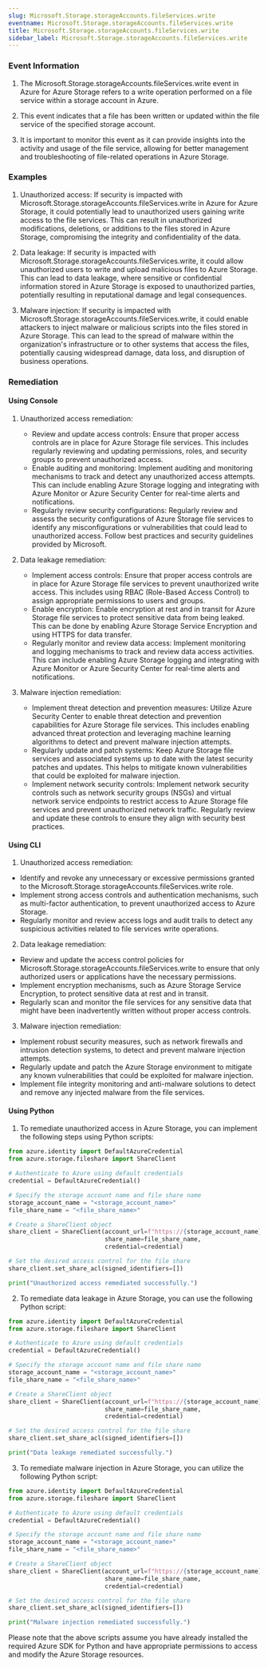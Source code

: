 ```yaml
--- 
slug: Microsoft.Storage.storageAccounts.fileServices.write
eventname: Microsoft.Storage.storageAccounts.fileServices.write
title: Microsoft.Storage.storageAccounts.fileServices.write
sidebar_label: Microsoft.Storage.storageAccounts.fileServices.write
---
```

                       
### Event Information

1. The Microsoft.Storage.storageAccounts.fileServices.write event in Azure for Azure Storage refers to a write operation performed on a file service within a storage account in Azure.

2. This event indicates that a file has been written or updated within the file service of the specified storage account.

3. It is important to monitor this event as it can provide insights into the activity and usage of the file service, allowing for better management and troubleshooting of file-related operations in Azure Storage.


### Examples

1. Unauthorized access: If security is impacted with Microsoft.Storage.storageAccounts.fileServices.write in Azure for Azure Storage, it could potentially lead to unauthorized users gaining write access to the file services. This can result in unauthorized modifications, deletions, or additions to the files stored in Azure Storage, compromising the integrity and confidentiality of the data.

2. Data leakage: If security is impacted with Microsoft.Storage.storageAccounts.fileServices.write, it could allow unauthorized users to write and upload malicious files to Azure Storage. This can lead to data leakage, where sensitive or confidential information stored in Azure Storage is exposed to unauthorized parties, potentially resulting in reputational damage and legal consequences.

3. Malware injection: If security is impacted with Microsoft.Storage.storageAccounts.fileServices.write, it could enable attackers to inject malware or malicious scripts into the files stored in Azure Storage. This can lead to the spread of malware within the organization's infrastructure or to other systems that access the files, potentially causing widespread damage, data loss, and disruption of business operations.

### Remediation

#### Using Console

1. Unauthorized access remediation:
   - Review and update access controls: Ensure that proper access controls are in place for Azure Storage file services. This includes regularly reviewing and updating permissions, roles, and security groups to prevent unauthorized access.
   - Enable auditing and monitoring: Implement auditing and monitoring mechanisms to track and detect any unauthorized access attempts. This can include enabling Azure Storage logging and integrating with Azure Monitor or Azure Security Center for real-time alerts and notifications.
   - Regularly review security configurations: Regularly review and assess the security configurations of Azure Storage file services to identify any misconfigurations or vulnerabilities that could lead to unauthorized access. Follow best practices and security guidelines provided by Microsoft.

2. Data leakage remediation:
   - Implement access controls: Ensure that proper access controls are in place for Azure Storage file services to prevent unauthorized write access. This includes using RBAC (Role-Based Access Control) to assign appropriate permissions to users and groups.
   - Enable encryption: Enable encryption at rest and in transit for Azure Storage file services to protect sensitive data from being leaked. This can be done by enabling Azure Storage Service Encryption and using HTTPS for data transfer.
   - Regularly monitor and review data access: Implement monitoring and logging mechanisms to track and review data access activities. This can include enabling Azure Storage logging and integrating with Azure Monitor or Azure Security Center for real-time alerts and notifications.

3. Malware injection remediation:
   - Implement threat detection and prevention measures: Utilize Azure Security Center to enable threat detection and prevention capabilities for Azure Storage file services. This includes enabling advanced threat protection and leveraging machine learning algorithms to detect and prevent malware injection attempts.
   - Regularly update and patch systems: Keep Azure Storage file services and associated systems up to date with the latest security patches and updates. This helps to mitigate known vulnerabilities that could be exploited for malware injection.
   - Implement network security controls: Implement network security controls such as network security groups (NSGs) and virtual network service endpoints to restrict access to Azure Storage file services and prevent unauthorized network traffic. Regularly review and update these controls to ensure they align with security best practices.

#### Using CLI

1. Unauthorized access remediation:
- Identify and revoke any unnecessary or excessive permissions granted to the Microsoft.Storage.storageAccounts.fileServices.write role.
- Implement strong access controls and authentication mechanisms, such as multi-factor authentication, to prevent unauthorized access to Azure Storage.
- Regularly monitor and review access logs and audit trails to detect any suspicious activities related to file services write operations.

2. Data leakage remediation:
- Review and update the access control policies for Microsoft.Storage.storageAccounts.fileServices.write to ensure that only authorized users or applications have the necessary permissions.
- Implement encryption mechanisms, such as Azure Storage Service Encryption, to protect sensitive data at rest and in transit.
- Regularly scan and monitor the file services for any sensitive data that might have been inadvertently written without proper access controls.

3. Malware injection remediation:
- Implement robust security measures, such as network firewalls and intrusion detection systems, to detect and prevent malware injection attempts.
- Regularly update and patch the Azure Storage environment to mitigate any known vulnerabilities that could be exploited for malware injection.
- Implement file integrity monitoring and anti-malware solutions to detect and remove any injected malware from the file services.

#### Using Python

1. To remediate unauthorized access in Azure Storage, you can implement the following steps using Python scripts:

```python
from azure.identity import DefaultAzureCredential
from azure.storage.fileshare import ShareClient

# Authenticate to Azure using default credentials
credential = DefaultAzureCredential()

# Specify the storage account name and file share name
storage_account_name = "<storage_account_name>"
file_share_name = "<file_share_name>"

# Create a ShareClient object
share_client = ShareClient(account_url=f"https://{storage_account_name}.file.core.windows.net", 
                           share_name=file_share_name, 
                           credential=credential)

# Set the desired access control for the file share
share_client.set_share_acl(signed_identifiers=[])

print("Unauthorized access remediated successfully.")
```

2. To remediate data leakage in Azure Storage, you can use the following Python script:

```python
from azure.identity import DefaultAzureCredential
from azure.storage.fileshare import ShareClient

# Authenticate to Azure using default credentials
credential = DefaultAzureCredential()

# Specify the storage account name and file share name
storage_account_name = "<storage_account_name>"
file_share_name = "<file_share_name>"

# Create a ShareClient object
share_client = ShareClient(account_url=f"https://{storage_account_name}.file.core.windows.net", 
                           share_name=file_share_name, 
                           credential=credential)

# Set the desired access control for the file share
share_client.set_share_acl(signed_identifiers=[])

print("Data leakage remediated successfully.")
```

3. To remediate malware injection in Azure Storage, you can utilize the following Python script:

```python
from azure.identity import DefaultAzureCredential
from azure.storage.fileshare import ShareClient

# Authenticate to Azure using default credentials
credential = DefaultAzureCredential()

# Specify the storage account name and file share name
storage_account_name = "<storage_account_name>"
file_share_name = "<file_share_name>"

# Create a ShareClient object
share_client = ShareClient(account_url=f"https://{storage_account_name}.file.core.windows.net", 
                           share_name=file_share_name, 
                           credential=credential)

# Set the desired access control for the file share
share_client.set_share_acl(signed_identifiers=[])

print("Malware injection remediated successfully.")
```

Please note that the above scripts assume you have already installed the required Azure SDK for Python and have appropriate permissions to access and modify the Azure Storage resources.


 